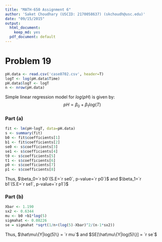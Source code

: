 ```yaml
---
title: "MATH-650 Assignment 6"
author: 'Saket Choudhary (USCID: 2170058637) (skchoudh@usc.edu)'
date: "09/15/2015"
output:
  html_document:
    keep_md: yes
  pdf_document: default
---
```


# Problem 19
```r
pH.data <- read.csv('case0702.csv', header=T)
logT <- log(pH.data$Time)
pH.data$logT <- logT
n <- nrow(pH.data)
```

Simple linear regression model for $log(pH)$ is given by:
$$
pH = \beta_0 + \beta_1log(T)
$$


### Part (a)
```r
fit <- lm(pH~logT, data=pH.data)
s <- summary(fit)
b0 <- fit$coefficients[1]
b1 <- fit$coefficients[2]
se0 <- s$coefficients[3]
se1 <- s$coefficients[4]
t0 <- s$coefficients[5]
t1 <- s$coefficients[6]
p0 <- s$coefficients[7]
p1 <- s$coefficients[8]
```

Thus, $\beta_0=`r b0`(S.E=`r se0`, p-value=`r p0`)$ and $\beta_1=`r b1`(S.E=`r se1`, p-value=`r p1`)$

### Part (b)

```r
Xbar <- 1.190
sx2 <- 0.6344
mu <- b0 +b1*log(5)
sigmahat <- 0.08226
se = sigmahat *sqrt(1/n+(log(5)-Xbar)^2/(n-1*sx2))

```

Thus, $\hat\mu\{Y|log(5)\} = `r mu`$ and $SE[\hat\mu\{Y|log(5)\}] = `r se`$